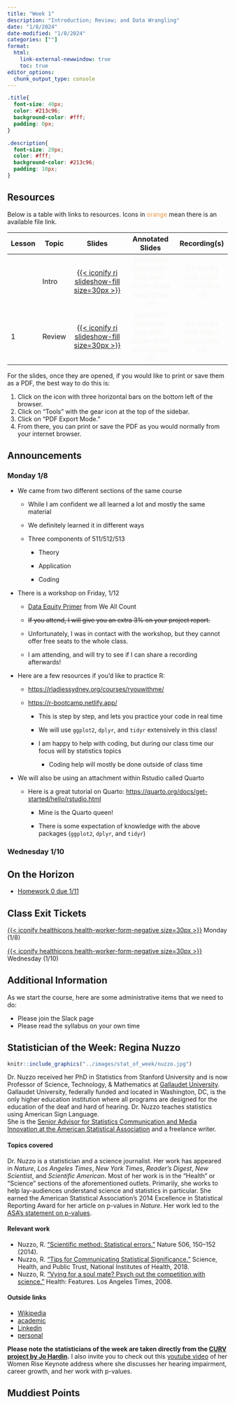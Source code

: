 ```yaml
---
title: "Week 1"
description: "Introduction; Review; and Data Wrangling"
date: "1/8/2024"
date-modified: "1/8/2024"
categories: [""]
format: 
  html:
    link-external-newwindow: true
    toc: true
editor_options: 
  chunk_output_type: console
---
```


```css
.title{
  font-size: 40px;
  color: #213c96;
  background-color: #fff;
  padding: 0px;
}

.description{
  font-size: 20px;
  color: #fff;
  background-color: #213c96;
  padding: 10px;
}
```

## Resources

Below is a table with links to resources. Icons in [orange]{style="color:#E89543;"} mean there is an available file link.

| Lesson | Topic  |                                             Slides                                              |                                  Annotated Slides                                  |                         Recording(s)                          |
|--------|--------|:-----------------------------------------------------------------------------------------------:|:----------------------------------------------------------------------------------:|:-------------------------------------------------------------:|
|        | Intro  | [[{{< iconify ri slideshow-fill size=30px >}}](../slides/00_Intro.qmd)]{style="color:#f8f5f0;"} | [{{< iconify pepicons-pop pen-circle-filled size=29px >}}]{style="color:#f8f5f0;"} | [{{< iconify mdi video size=34px >}}]{style="color:#f8f5f0;"} |
| 1      | Review | [[{{< iconify ri slideshow-fill size=30px >}}](/slides/01_Review.qmd)]{style="color:#f8f5f0;"}  | [{{< iconify pepicons-pop pen-circle-filled size=29px >}}]{style="color:#f8f5f0;"} | [{{< iconify mdi video size=34px >}}]{style="color:#f8f5f0;"} |

For the slides, once they are opened, if you would like to print or save them as a PDF, the best way to do this is:

1.  Click on the icon with three horizontal bars on the bottom left of the browser.
2.  Click on "Tools" with the gear icon at the top of the sidebar.
3.  Click on "PDF Export Mode."
4.  From there, you can print or save the PDF as you would normally from your internet browser.

## Announcements

### Monday 1/8

-   We came from two different sections of the same course

    -   While I am confident we all learned a lot and mostly the same material

    -   We definitely learned it in different ways

    -   Three components of 511/512/513

        -   Theory

        -   Application

        -   Coding

-   There is a workshop on Friday, 1/12

    -   [Data Equity Primer](https://weallcount.com/the-data-equity-primer/) from We All Count

    -   ~~If you attend, I will give you an extra 3% on your project report.~~

    -   Unfortunately, I was in contact with the workshop, but they cannot offer free seats to the whole class.

    -   I am attending, and will try to see if I can share a recording afterwards!

-   Here are a few resources if you’d like to practice R:

    -   [https://rladiessydney.org/courses/ryouwithme/](https://urldefense.com/v3/__https:/rladiessydney.org/courses/ryouwithme/__;!!Mi0JBg!IBoZPEa58_qilCqExXMIk05vR_PoK6BO5kH5n48vdJXKPK6dpuLSP4QwMqxk2n11HgCpsLCq7ufpNjA$ "https://urldefense.com/v3/__https:/rladiessydney.org/courses/ryouwithme/__;!!Mi0JBg!IBoZPEa58_qilCqExXMIk05vR_PoK6BO5kH5n48vdJXKPK6dpuLSP4QwMqxk2n11HgCpsLCq7ufpNjA$")

    -   [https://r-bootcamp.netlify.app/](https://urldefense.com/v3/__https:/r-bootcamp.netlify.app/__;!!Mi0JBg!IBoZPEa58_qilCqExXMIk05vR_PoK6BO5kH5n48vdJXKPK6dpuLSP4QwMqxk2n11HgCpsLCqkZiESbE$ "https://urldefense.com/v3/__https:/r-bootcamp.netlify.app/__;!!Mi0JBg!IBoZPEa58_qilCqExXMIk05vR_PoK6BO5kH5n48vdJXKPK6dpuLSP4QwMqxk2n11HgCpsLCqkZiESbE$")

        -   This is step by step, and lets you practice your code in real time

        -   We will use `ggplot2`, `dplyr`, and `tidyr` extensively in this class!

        -   I am happy to help with coding, but during our class time our focus will by statistics topics

            -   Coding help will mostly be done outside of class time

-   We will also be using an attachment within Rstudio called Quarto

    -   Here is a great tutorial on Quarto: <https://quarto.org/docs/get-started/hello/rstudio.html>

        -   Mine is the Quarto queen!

        -   There is some expectation of knowledge with the above packages (`ggplot2`, `dplyr`, and `tidyr`)

### Wednesday 1/10

## On the Horizon

-   [Homework 0 due 1/11](../homework/HW0.qmd)

## Class Exit Tickets

[[{{< iconify healthicons health-worker-form-negative size=30px >}}](https://forms.office.com/Pages/ResponsePage.aspx?id=V3lz4rj6fk2U9pvWr59xWFMopmPUjRtDiHLswhgacNhUNEU3TkZQUjdEMElYQVpWRUc4UkVDSVBMNy4u)]{style="color:#f8f5f0;"} Monday (1/8)

[[{{< iconify healthicons health-worker-form-negative size=30px >}}](https://forms.office.com/Pages/ResponsePage.aspx?id=V3lz4rj6fk2U9pvWr59xWFMopmPUjRtDiHLswhgacNhUODlaWDJPNzQxRVhaOFVDVUhOU1oxRTlTUC4u)]{style="color:#f8f5f0;"} Wednesday (1/10)

## Additional Information

As we start the course, here are some administrative items that we need to do:

-   Please join the Slack page
-   Please read the syllabus on your own time

## Statistician of the Week: Regina Nuzzo

::: grid
::: g-col-4
```r
knitr::include_graphics("../images/stat_of_week/nuzzo.jpg")
```
:::

::: g-col-8
Dr. Nuzzo received her PhD in Statistics from Stanford University and is now Professor of Science, Technology, & Mathematics at <a href = "https://gallaudet.edu/" target = "_blank">Gallaudet University</a>. Gallaudet University, federally funded and located in Washington, DC, is the only higher education institution where all programs are designed for the education of the deaf and hard of hearing. Dr. Nuzzo teaches statistics using American Sign Language.\
She is the <a href = "https://www.amstat.org/news-listing/2021/10/08/asa-welcomes-regina-nuzzo-as-senior-advisor-for-statistics-communication-and-media-innovation" target = "_blank">Senior Advisor for Statistics Communication and Media Innovation at the American Statistical Association</a> and a freelance writer.
:::
:::

#### Topics covered

Dr. Nuzzo is a statistician and a science journalist. Her work has appeared in *Nature*, *Los Angeles Times*, *New York Times*, *Reader's Digest*, *New Scientist*, and *Scientific American*. Most of her work is in the "Health" or "Science" sections of the aforementioned outlets. Primarily, she works to help lay-audiences understand science and statistics in particular. She earned the American Statistical Association's 2014 Excellence in Statistical Reporting Award for her article on p-values in *Nature*. Her work led to the <a href = "https://www.tandfonline.com/doi/full/10.1080/00031305.2016.1154108" target = "_blank">ASA's statement on p-values</a>.

#### Relevant work

-   Nuzzo, R. <a href = "https://doi.org/10.1038/506150a" target = "_blank">"Scientific method: Statistical errors."</a> Nature 506, 150--152 (2014).
-   Nuzzo, R. <a href = "https://www.nih.gov/about-nih/what-we-do/science-health-public-trust/perspectives/science-health-public-trust/tips-communicating-statistical-significance" target = "_blank">"Tips for Communicating Statistical Significance."</a> Science, Health, and Public Trust, National Institutes of Health, 2018.
-   Nuzzo, R. <a href = "https://www.latimes.com/health/la-he-mating8-2008dec08-story.html" target = "_blank">"Vying for a soul mate? Psych out the competition with science."</a> Health: Features. Los Angeles Times, 2008.

#### Outside links

-   [Wikipedia](https://en.wikipedia.org/wiki/Regina_Nuzzo)
-   [academic](https://gallaudet.edu/personnel/regina-nuzzo/)
-   [Linkedin](https://www.linkedin.com/in/reginanuzzo/)
-   [personal](https://www.reginanuzzo.com/)

**Please note the statisticians of the week are taken directly from the [CURV project by Jo Hardin](https://hardin47.github.io/CURV/).** I also invite you to check out this [youtube video](https://www.youtube.com/watch?v=L9GUgL0f_Bc) of her Women Rise Keynote address where she discusses her hearing impairment, career growth, and her work with p-values.

## Muddiest Points
